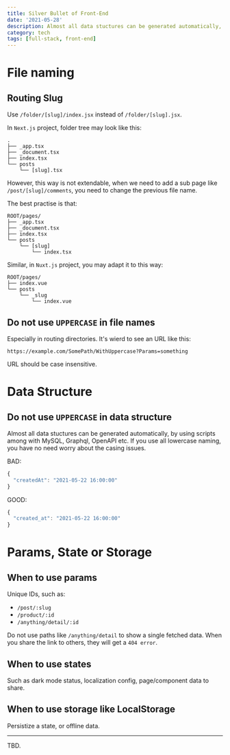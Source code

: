 ```yaml
---
title: Silver Bullet of Front-End
date: '2021-05-28'
description: Almost all data stuctures can be generated automatically, by using scripts among with MySQL, Graphql, OpenAPI etc. If you use all lowercase naming, you have no need worry about the casing issues.
category: tech
tags: [full-stack, front-end]
---
```


# File naming

## Routing Slug

Use `/folder/[slug]/index.jsx` instead of `/folder/[slug].jsx`.

In `Next.js` project, folder tree may look like this:

```plain
.
├── _app.tsx
├── _document.tsx
├── index.tsx
└── posts
    └── [slug].tsx
```

However, this way is not extendable, when we need to add a sub page like `/post/[slug]/comments`, you need to change the previous file name.

The best practise is that:

```plain
ROOT/pages/
├── _app.tsx
├── _document.tsx
├── index.tsx
└── posts
    └── [slug]
        └── index.tsx
```

Similar, in `Nuxt.js` project, you may adapt it to this way:

```plain
ROOT/pages/
├── index.vue
└── posts
    └── _slug
        └── index.vue
```

## Do not use `UPPERCASE` in file names

Especially in routing directories. It's wierd to see an URL like this:

```plain
https://example.com/SomePath/WithUppercase?Params=something
```

URL should be case insensitive.

# Data Structure

## Do not use `UPPERCASE` in data structure

Almost all data stuctures can be generated automatically, by using scripts among with MySQL, Graphql, OpenAPI etc. If you use all lowercase naming, you have no need worry about the casing issues.

BAD:

```javascript
{
  "createdAt": "2021-05-22 16:00:00"
}
```

GOOD:

```javascript
{
  "created_at": "2021-05-22 16:00:00"
}
```

#

# Params, State or Storage

## When to use params

Unique IDs, such as:

- `/post/:slug`
- `/product/:id`
- `/anything/detail/:id`

Do not use paths like `/anything/detail` to show a single fetched data. When you share the link to others, they will get a `404 error`.

## When to use states

Such as dark mode status, localization config, page/component data to share.

## When to use storage like LocalStorage

Persistize a state, or offline data.

---

TBD.

